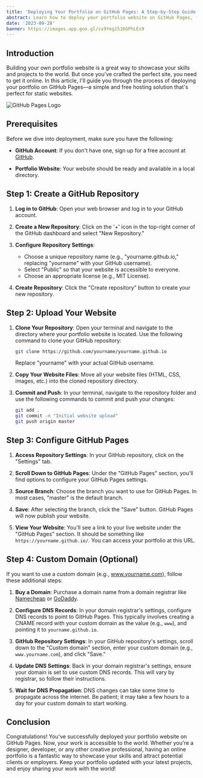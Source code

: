 ```yaml
---
title: 'Deploying Your Portfolio on GitHub Pages: A Step-by-Step Guide'
abstract: Learn how to deploy your portfolio website on GitHub Pages, from creating a repository to setting up custom domains.
date: '2023-09-28'
banner: https://images.app.goo.gl/cx9Yeg1516GPhLEs9
---
```


## Introduction

Building your own portfolio website is a great way to showcase your skills and projects to the world. But once you've crafted the perfect site, you need to get it online. In this article, I'll guide you through the process of deploying your portfolio on GitHub Pages—a simple and free hosting solution that's perfect for static websites.

![GitHub Pages Logo](/static/github-pages-logo.png)

## Prerequisites

Before we dive into deployment, make sure you have the following:

- **GitHub Account**: If you don't have one, sign up for a free account at [GitHub](https://github.com/).

- **Portfolio Website**: Your website should be ready and available in a local directory.

## Step 1: Create a GitHub Repository

1. **Log in to GitHub**: Open your web browser and log in to your GitHub account.

2. **Create a New Repository**: Click on the '+' icon in the top-right corner of the GitHub dashboard and select "New Repository."

3. **Configure Repository Settings**:
   - Choose a unique repository name (e.g., "yourname.github.io," replacing "yourname" with your GitHub username).
   - Select "Public" so that your website is accessible to everyone.
   - Choose an appropriate license (e.g., MIT License).

4. **Create Repository**: Click the "Create repository" button to create your new repository.

## Step 2: Upload Your Website

1. **Clone Your Repository**: Open your terminal and navigate to the directory where your portfolio website is located. Use the following command to clone your GitHub repository:

   ```bash
   git clone https://github.com/yourname/yourname.github.io
   ```

   Replace "yourname" with your actual GitHub username.

2. **Copy Your Website Files**: Move all your website files (HTML, CSS, images, etc.) into the cloned repository directory.

3. **Commit and Push**: In your terminal, navigate to the repository folder and use the following commands to commit and push your changes:

   ```bash
   git add .
   git commit -m "Initial website upload"
   git push origin master
   ```

## Step 3: Configure GitHub Pages

1. **Access Repository Settings**: In your GitHub repository, click on the "Settings" tab.

2. **Scroll Down to GitHub Pages**: Under the "GitHub Pages" section, you'll find options to configure your GitHub Pages settings.

3. **Source Branch**: Choose the branch you want to use for GitHub Pages. In most cases, "master" is the default branch.

4. **Save**: After selecting the branch, click the "Save" button. GitHub Pages will now publish your website.

5. **View Your Website**: You'll see a link to your live website under the "GitHub Pages" section. It should be something like `https://yourname.github.io/`. You can access your portfolio at this URL.

## Step 4: Custom Domain (Optional)

If you want to use a custom domain (e.g., www.yourname.com), follow these additional steps:

1. **Buy a Domain**: Purchase a domain name from a domain registrar like [Namecheap](https://www.namecheap.com/) or [GoDaddy](https://www.godaddy.com/).

2. **Configure DNS Records**: In your domain registrar's settings, configure DNS records to point to GitHub Pages. This typically involves creating a CNAME record with your custom domain as the value (e.g., `www`), and pointing it to `yourname.github.io`.

3. **GitHub Repository Settings**: In your GitHub repository's settings, scroll down to the "Custom domain" section, enter your custom domain (e.g., `www.yourname.com`), and click "Save."

4. **Update DNS Settings**: Back in your domain registrar's settings, ensure your domain is set to use custom DNS records. This will vary by registrar, so follow their instructions.

5. **Wait for DNS Propagation**: DNS changes can take some time to propagate across the internet. Be patient; it may take a few hours to a day for your custom domain to start working.

## Conclusion

Congratulations! You've successfully deployed your portfolio website on GitHub Pages. Now, your work is accessible to the world. Whether you're a designer, developer, or any other creative professional, having an online portfolio is a fantastic way to showcase your skills and attract potential clients or employers. Keep your portfolio updated with your latest projects, and enjoy sharing your work with the world!
